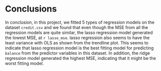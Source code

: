 
# Conclusions

In conclusion, in this project, we fitted 5 types of regression models on the dataset `credit.csv` and we found that even though the MSE from all the regression models are quite similar, the lasso regression model generated the lowest MSE, at `r lasso_mse`. lasso regression also seems to have the least variance with OLS as shown from the trendline plot. This seems to indicate that lasso regression model is the best fitting model for predicting `balance` from the predictor variables in this dataset. In addition, the ridge regression model generated the highest MSE, indicating that it might be the worst fitting model.
